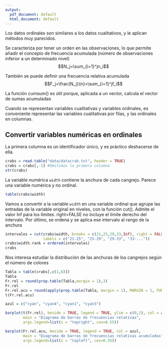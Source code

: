 ```yaml
---
output:
  pdf_document: default
  html_document: default
---
```

Los datos ordinales son similares a los datos cualitativos, y le aplican métodos muy parecidos.

Se caracteriza por tener un orden en las observaciones, lo que permite añadir el concepto de frecuencia acumulada (número de observaciones inferior a un determinado nivel)
$$N_j=\sum_{i=1}^jn_i$$

También se puede definir una frecuencia relativa acumulada
$$F_j=\frac{N_j}{n}=\sum_{i=1}^jf_i$$

La función cumsum() es útil porque, aplicada a un vector, calcula el vector de sumas acumuladas

Cuando se representan variables cualitativas y variables ordinales, es conveniente
representar las variables cualitativas por filas, y las ordinales en columnas. 



## Convertir variables numéricas en ordinales

La primera columna es un identificador único, y es práctico deshacerse de ella.

```r
crabs = read.table("data/datacrab.txt", header = TRUE)
crabs = crabs[,-1] #Omitimos la primera columna
str(crabs)
```

La variable numérica `width` contiene la anchura de cada cangrejo. Parece una variable numérica y no ordinal.
```r
table(crabs$width)
```

Vamos a convertir a la variable `width` en una variable ordinal que agrupe las entradas de la variable original en niveles, con la función cut(). Admite el valor Inf para los límites. right=FALSE no incluye el límite derecho del intervalo.  Por último, se ordena y se aplica ese intervalo al rango de la anchura
```r
intervalos = cut(crabs$width, breaks = c(21,25,29,33,Inf), right = FALSE, 
                 labels = c("21-25", "25-29", "29-33", "33-..."))
crabs$width.rank = ordered(intervalos)
crabs
```


Nos interesa estudiar la distribución de las anchuras de los cangrejos según el número de colores

```r
Tabla = table(crabs[,c(1,6)])
Tabla
Fr.rel = round(prop.table(Tabla,margin = 1),3)
Fr.rel
Fr.rel.acu = round(apply(prop.table(Tabla, margin = 1), MARGIN = 1, FUN = cumsum), 3)
t(Fr.rel.acu)
```


```r
azul = c("cyan", "cyan4", "cyan1", "cyan3")

barplot(t(Fr.rel), beside = TRUE, legend = TRUE, ylim = c(0,1), col = azul, 
        main = "Diagrama de barras de frecuencias relativas", 
        args.legend=list(x = "topright", cex=0.55))
```



```r
barplot(Fr.rel.acu, beside = TRUE, legend = TRUE, col = azul, 
        main = "Diagrama de barras de frecuencias relativas acumuladas", 
        args.legend=list(x = "topleft", cex=0.55))
```